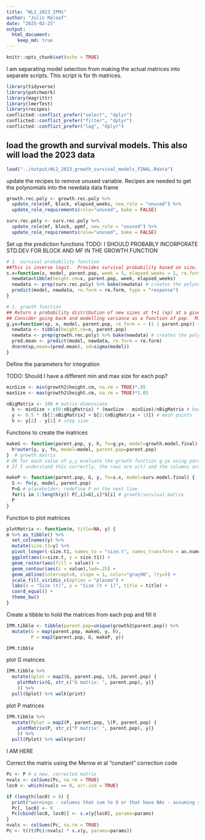 ```yaml
---
title: "WL2_2023_IPMs"
author: "Julin Maloof"
date: "2025-02-25"
output: 
  html_document: 
    keep_md: true
---
```


```r
knitr::opts_chunk$set(echo = TRUE)
```

I am separating model selection from making the actual matrices into separate scripts.  This script is for th matrices.


```r
library(tidyverse)
library(patchwork)
library(magrittr)
library(lmerTest)
library(recipes)
conflicted::conflict_prefer("select", "dplyr")
conflicted::conflict_prefer("filter", "dplyr")
conflicted::conflict_prefer("lag", "dplyr")
```

## load the growth and survival models.  This also will load the 2023 data
```r
load("../output/WL2_2023_growth_survival_models_FINAL.Rdata")
```

update the recipes to remove unused variable.  Recipes are needed to get the polynomials into the newdata data frame
```r
growth.rec.poly <- growth.rec.poly %>% 
  update_role(mf, block, elapsed_weeks, new_role = "unused") %>%
  update_role_requirements(role="unused", bake = FALSE) 

surv.rec.poly <- surv.rec.poly %>% 
  update_role(mf, block, ppmf, new_role = "unused") %>%
  update_role_requirements(role="unused", bake = FALSE) 
```

Set up the prediction functions
TODO: I SHOULD PROBABLY INCORPORATE STD.DEV FOR BLOCK AND MF IN THE GROWTH FUNCTION
```r
# 1. survival probability function
##This is inverse logit.  Provides survival probability based on size.
s.x=function(x, model, parent.pop, week = 5, elapsed_weeks = 1, re.form= ~(1 | parent.pop)) {
  newdata=tibble(height.cm=x, parent.pop, week, elapsed_weeks) 
  newdata <- prep(surv.rec.poly) %>% bake(newdata) # creates the polynomial variables
  predict(model, newdata, re.form = re.form, type = "response")
}

# 2. growth function
## Return a probability distribution of new sizes at t+1 (xp) at a given size x.  
## Consider going back and modelling variance as a function of pop.  Might need to do this in BRMS.
g.yx=function(xp, x, model, parent.pop, re.form = ~ (1 | parent.pop)) {
  newdata <- tibble(height.cm=x, parent.pop)
  newdata <- prep(growth.rec.poly) %>% bake(newdata) # creates the polynomial variables
  pred.mean <- predict(model, newdata, re.form = re.form)
  dnorm(xp,mean=(pred.mean), sd=sigma(model))
}
```

Define the parameters for integration

TODO: Should I have a different min and max size for each pop? 
```r
minSize <- min(growth2$height.cm, na.rm = TRUE)*.95
maxSize <- max(growth2$height.cm, na.rm = TRUE)*1.05

nBigMatrix <- 100 # matrix dimensions
  b <- minSize + c(0:nBigMatrix) * (maxSize - minSize)/nBigMatrix # boundary points
  y <- 0.5 * (b[1:nBigMatrix] + b[2:(nBigMatrix + 1)]) # mesh points
  h <- y[2] - y[1] # step size
```

Functions to create the matrices
```r
makeG <- function(parent.pop, y, h, fn=g.yx, model=growth.model.final) {
  h*outer(y, y, fn, model=model, parent.pop=parent.pop)
}  # growth matrix
# OK for each value of y,y evaluate the growth function g.yx using params
# If I understand this correctly, the rows are x(t) and the columns are x(t+1)

makeP <- function(parent.pop, G, y, fn=s.x, model=surv.model.final) {
  S <- fn(y, model, parent.pop) 
  P=G # placeholder; redefine P on the next line
  for(i in 1:length(y)) P[,i]=G[,i]*S[i] # growth/survival matrix
  P
}
```

Function to plot matriices
```r
plotMatrix <- function(m, title=NA, y) {
m %>% as_tibble() %>%
  set_colnames(y) %>% 
  mutate(size.t1=y) %>%
  pivot_longer(-size.t1, names_to = "size.t", names_transform = as.numeric) %>%
  ggplot(aes(x=size.t, y = size.t1)) +
  geom_raster(aes(fill = value)) +
  geom_contour(aes(z = value),lwd=.25) +
  geom_abline(intercept=0, slope = 1, color="gray90", lty=5) +
  scale_fill_viridis_c(option = "plasma") +
  labs(x = "Size (t)", y = "Size (t + 1)", title = title) +
  coord_equal() +
  theme_bw()
}
```

Create a tibble to hold the matrices from each pop and fill it
```r
IPM.tibble <- tibble(parent.pop=unique(growth2$parent.pop)) %>%
  mutate(G = map(parent.pop, makeG, y, h),
         P = map2(parent.pop, G, makeP, y))

IPM.tibble
```

plot G matrices
```r
IPM.tibble %>%
  mutate(Gplot = map2(G, parent.pop, \(G, parent.pop) {
    plotMatrix(G, str_c("G matrix: ", parent.pop), y)}
    )) %>%
  pull(Gplot) %>% walk(print)
```

plot P matrices
```r
IPM.tibble %>%
  mutate(Pplot = map2(P, parent.pop, \(P, parent.pop) {
    plotMatrix(P, str_c("P matrix: ", parent.pop), y)}
    )) %>%
  pull(Pplot) %>% walk(print)
```


I AM HERE

Correct the matrix using the Merow et al "constant" correction code

```r
Pc <- P # a new, corrected matrix
nvals <- colSums(Pc, na.rm = TRUE)
loc0 <- which(nvals == 0, arr.ind = TRUE)

if (length(loc0) > 0) {
  print("warnings - columns that sum to 0 or that have NAs - assuming survival is along the diagonal; plot your Pmatrix to check it")
  Pc[, loc0] <- 0
  Pc[cbind(loc0, loc0)] <- s.x(y[loc0], params=params)
}
nvals <- colSums(Pc, na.rm = TRUE)
Pc <- t((t(Pc)/nvals) * s.x(y, params=params))
```





